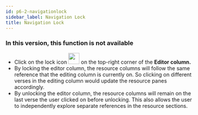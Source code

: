 ```yaml
---
id: p6-2-navigationlock
sidebar_label: Navigation Lock
title: Navigation Lock
---
```


<h3> In this version, this function is not available </h3>

-   Click on the lock icon <img src="/autographaAssetsV2/how-to/lock.png" width="30px" alt=""/> on the top-right corner of the **Editor column.** 
-   By locking the editor column, the resource columns will follow the same reference that the editing column is currently on. So clicking on different verses in the editing column would update the resource panes accordingly.
-   By unlocking the editor column, the resource columns will remain on the last verse the user clicked on before unlocking. This also allows the user to independently explore separate references in the resource sections.

<!-- <video controls src="/assets/lock-unlock.mov" width="100%" type="video/mov"/> -->

